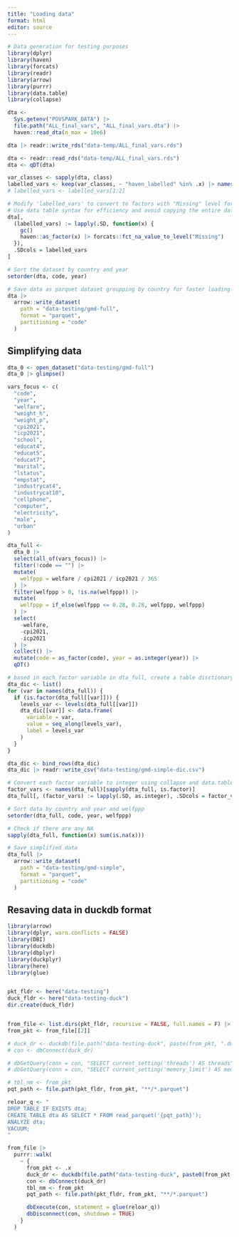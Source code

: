 ```yaml
---
title: "Loading data"
format: html
editor: source
---
```


```r
# Data generation for testing purposes
library(dplyr)
library(haven)
library(forcats)
library(readr)
library(arrow)
library(purrr)
library(data.table)
library(collapse)

```


```r
dta <-
  Sys.getenv("POVSPARK_DATA") |>
  file.path("ALL_final_vars", "ALL_final_vars.dta") |>
  haven::read_dta(n_max = 10e6)

dta |> readr::write_rds("data-temp/ALL_final_vars.rds")
```

```r
dta <- readr::read_rds("data-temp/ALL_final_vars.rds")
dta <- qDT(dta)

var_classes <- sapply(dta, class)
labelled_vars <- keep(var_classes, ~ "haven_labelled" %in% .x) |> names()
# labelled_vars <- labelled_vars[1:2]

# Modify 'labelled_vars' to convert to factors with "Missing" level for NAs
# Use data table syntax for efficiency and avoid copying the entire dataset multiple times
dta[,
  (labelled_vars) := lapply(.SD, function(x) {
    gc()
    haven::as_factor(x) |> forcats::fct_na_value_to_level("Missing")
  }),
  .SDcols = labelled_vars
]

# Sort the dataset by country and year
setorder(dta, code, year)

# Save data as parquet dataset groupping by country for faster loading
dta |>
  arrow::write_dataset(
    path = "data-testing/gmd-full",
    format = "parquet",
    partitioning = "code"
  )
```


## Simplifying data 

```r
dta_0 <- open_dataset("data-testing/gmd-full")
dta_0 |> glimpse()

vars_focus <- c(
  "code",
  "year",
  "welfare",
  "weight_h",
  "weight_p",
  "cpi2021",
  "icp2021",
  "school",
  "educat4",
  "educat5",
  "educat7",
  "marital",
  "lstatus",
  "empstat",
  "industrycat4",
  "industrycat10",
  "cellphone",
  "computer",
  "electricity",
  "male",
  "urban"
)

dta_full <-
  dta_0 |>
  select(all_of(vars_focus)) |>
  filter(!code == "") |>
  mutate(
    welfppp = welfare / cpi2021 / icp2021 / 365
  ) |>
  filter(welfppp > 0, !is.na(welfppp)) |>
  mutate(
    welfppp = if_else(welfppp <= 0.28, 0.28, welfppp, welfppp)
  ) |>
  select(
    -welfare,
    -cpi2021,
    -icp2021
  ) |>
  collect() |>
  mutate(code = as_factor(code), year = as.integer(year)) |>
  qDT()

# based in each factor variable in dta_full, create a table disctionary of the levels with three columns: # variable name, level value, level label
dta_dic <- list()
for (var in names(dta_full)) {
  if (is.factor(dta_full[[var]])) {
    levels_var <- levels(dta_full[[var]])
    dta_dic[[var]] <- data.frame(
      variable = var,
      value = seq_along(levels_var),
      label = levels_var
    )
  }
}

dta_dic <- bind_rows(dta_dic)
dta_dic |> readr::write_csv("data-testing/gmd-simple-dic.csv")

# Convert each factor variable to integer using collapse and data.table
factor_vars <- names(dta_full)[sapply(dta_full, is.factor)]
dta_full[, (factor_vars) := lapply(.SD, as.integer), .SDcols = factor_vars]

# Sort data by country and year and welfppp
setorder(dta_full, code, year, welfppp)

# Check if there are any NA
sapply(dta_full, function(x) sum(is.na(x)))

# Save simplified data
dta_full |>
  arrow::write_dataset(
    path = "data-testing/gmd-simple",
    format = "parquet",
    partitioning = "code"
  )
```


## Resaving data in duckdb format

```r
library(arrow)
library(dplyr, warn.conflicts = FALSE)
library(DBI)
library(duckdb)
library(dbplyr)
library(duckplyr)
library(here)
library(glue)


pkt_fldr <- here("data-testing")
duck_fldr <- here("data-testing-duck")
dir.create(duck_fldr)


from_file <- list.dirs(pkt_fldr, recursive = FALSE, full.names = F) |> sort()
from_pkt <- from_file[[2]]

# duck_dr <- duckdb(file.path("data-testing-duck", paste(from_pkt, ".duckdb")))
# con <- dbConnect(duck_dr)

# dbGetQuery(conn = con, "SELECT current_setting('threads') AS threads")
# dbGetQuery(conn = con, "SELECT current_setting('memory_limit') AS memlimit")

# tbl_nm <- from_pkt
pqt_path <- file.path(pkt_fldr, from_pkt, "**/*.parquet")

reloar_q <- "
DROP TABLE IF EXISTS dta;
CREATE TABLE dta AS SELECT * FROM read_parquet('{pqt_path}');
ANALYZE dta;
VACUUM;
"

from_file |>
  purrr::walk(
    ~ {
      from_pkt <- .x
      duck_dr <- duckdb(file.path("data-testing-duck", paste0(from_pkt, ".duckdb")))
      con <- dbConnect(duck_dr)
      tbl_nm <- from_pkt
      pqt_path <- file.path(pkt_fldr, from_pkt, "**/*.parquet")

      dbExecute(con, statement = glue(reloar_q))
      dbDisconnect(con, shutdown = TRUE)
    }
  )
```